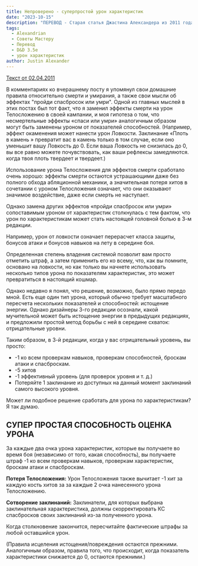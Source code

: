 ```yaml
---
title: Непроверено - суперпростой урон характеристик
date: "2023-10-15"
description: "ПЕРЕВОД - Старая статья Джастина Александера из 2011 года про то как упростить учет урон характеристикам в 3.5 редакции #alexandrian #abilitydamage #abilitydrain #dnd35e #dnd3e #travel #translate"
tags:
  - Alexandrian
  - Советы Мастеру
  - Перевод
  - D&D 3.5e
  - урон характеристик
author: Justin Alexander
---
```


[Текст от 02.04.2011](https://thealexandrian.net/wordpress/4777/roleplaying-games/untested-super-simple-ability-score-damage)

В комментариях ко вчерашнему посту я упомянул свои домашние правила относительно смерти и умирания, а также свои мысли об эффектах "пройди спасбросок или умри". Одной из главных мыслей в этих постах был тот факт, что я заменил эффекты смерти на урон Телосложению в своей кампании, и моя гипотеза о том, что несмертельные эффекты «спаси или умри» аналогичным образом могут быть заменены уроном от показателей способностей. (Например, эффект окаменения может нанести урон Ловкости. Заклинание «Плоть в камень » превратит вас в камень только в том случае, если оно уменьшит вашу Ловкость до 0. Если ваша Ловкость не снизилась до 0, вы все равно можете почувствовать, как ваши рефлексы замедляются. когда твоя плоть твердеет и твердеет.)

Использование урона Телосложения для эффектов смерти сработало очень хорошо: эффекты смерти остаются устрашающими даже без полного обхода абляционной механики, а значительная потеря хитов в сочетании с уроном Телосложения означает, что они оказывают значимое воздействие, даже если смерть не наступает.

Однако замена других эффектов «пройди спасбросок или умри» сопоставимым уроном от характеристик столкнулась с тем фактом, что урон по характеристикам может стать настоящей головной болью в 3-м редакции.

Например, урон от ловкости означает перерасчет класса защиты, бонусов атаки и бонусов навыков на лету в середине боя.

Определенная степень владения системой позволит вам просто отметить штраф, а затем применить его ко всему, что, как вы помните, основано на ловкости, но как только вы начнете использовать несколько типов урона по показателям характеристик, это может превратиться в настоящий кошмар.

Однако недавно я понял, что решение, возможно, было прямо передо мной. Есть еще один тип урона, который обычно требует масштабного пересчета нескольких показателей и способностей: истощение энергии. Однако дизайнеры 3-го редакции осознали, какой мучительной может быть истощение энергии в предыдущих редакциях, и предложили простой метод борьбы с ней в середине схваток: отрицательные уровни.

Таким образом, в 3-й редакции, когда у вас отрицательный уровень, вы просто:

- -1 ко всем проверкам навыков, проверкам способностей, броскам атаки и спасброскам.
- -5 хитов
- -1 эффективный уровень (для проверок уровня и т. д.)
- Потеряйте 1 заклинание из доступных на данный момент заклинаний самого высокого уровня.

Может ли подобное решение сработать для урона по характеристикам? Я так думаю.

## СУПЕР ПРОСТАЯ СПОСОБНОСТЬ ОЦЕНКА УРОНА

За каждые два очка урона характеристик, которые вы получаете во время боя (независимо от того, какая способность), вы получаете штраф -1 ко всем проверкам навыков, проверкам характеристик, броскам атаки и спасброскам.

**Потеря Телосложения:** Урон Телосложения также вычитает -1 хит за каждую кость хитов за за каждые 2 очка нанесенного урона Телосложению.

**Сотворение заклинаний:** Заклинатели, для которых выбрана заклинательная характеристика, должны скорректировать КС спасбросков своих заклинаний из-за полученного урона.

Когда столкновение закончится, пересчитайте фактические штрафы за любой оставшийся урон.

(Правила исцеления истощения/повреждения остаются прежними. Аналогичным образом, правила того, что происходит, когда показатель характеристики снижается до 0, остаются прежними.)
